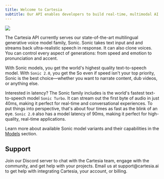 ```yaml
---
title: Welcome to Cartesia
subtitle: Our API enables developers to build real-time, multimodal AI experiences that feel natural and responsive.
---
```


<Frame>

![](../assets/images/overview-header.png)

</Frame>

The Cartesia API currently serves our state-of-the-art multilingual generative voice model family, Sonic.
Sonic takes text input and and streams back ultra-realistic speech in response.
It can also clone voices.
You can control every aspect of generations: from speed and emotion to pronunciation and accent.

With Sonic models, you get the world's highest quality text-to-speech model.
With `Sonic 2.0`, you get the 
So even if speed isn't your top priority, Sonic is the best choice—whether you want to narrate content, dub videos, or anything else.

Interested in latency? The Sonic family includes is the world's fastest text-to-speech model `Sonic Turbo`.
It can stream out the first byte of audio in just 40ms, making it perfect for real-time and conversational experiences.
To put things into perspective, that's about four times as fast as the blink of an eye.
`Sonic 2.0` also has a model latency of 90ms, making it perfect for high-quality, real-time applications.

Learn more about available Sonic model variants and their capabilities in the [Models](/build-with-sonic/models) section.

## Support

<CardGroup cols={2}>
  <Card title="Discord" icon="fa-brands fa-discord" href="https://discord.gg/cartesia">
      Join our Discord server to chat with the Cartesia team, engage with the community, and get help with your projects.
  </Card>
  <Card title="Email" icon="envelope" href="mailto:support@cartesia.ai">
      Email us at support@cartesia.ai to get help with integrating Cartesia, your account, or billing.
  </Card>
</CardGroup>

